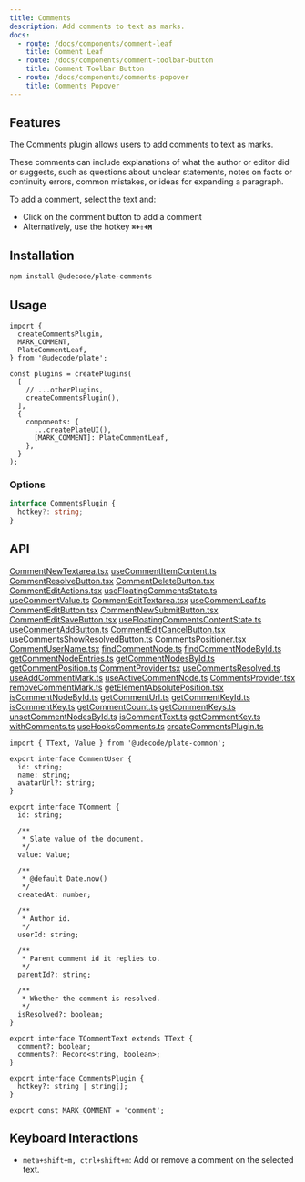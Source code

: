 ```yaml
---
title: Comments
description: Add comments to text as marks.
docs:
  - route: /docs/components/comment-leaf
    title: Comment Leaf
  - route: /docs/components/comment-toolbar-button
    title: Comment Toolbar Button
  - route: /docs/components/comments-popover
    title: Comments Popover
---
```


<ComponentPreview name="playground-demo" id="comment" />

## Features

The Comments plugin allows users to add comments to text as marks.

These comments can include explanations of what the author or editor did or suggests,
such as questions about unclear statements,
notes on facts or continuity errors, common mistakes, or ideas for expanding a paragraph.

To add a comment, select the text and:

- Click on the comment button to add a comment
- Alternatively, use the hotkey **`⌘+⇧+M`**

## Installation

```bash
npm install @udecode/plate-comments
```

## Usage

```tsx
import {
  createCommentsPlugin,
  MARK_COMMENT,
  PlateCommentLeaf,
} from '@udecode/plate';

const plugins = createPlugins(
  [
    // ...otherPlugins,
    createCommentsPlugin(),
  ],
  {
    components: {
      ...createPlateUI(),
      [MARK_COMMENT]: PlateCommentLeaf,
    },
  }
);
```

### Options

```ts
interface CommentsPlugin {
  hotkey?: string;
}
```

## API

[CommentNewTextarea.tsx](..%2F..%2F..%2F..%2Fpackages%2Fcomments%2Fsrc%2Fcomponents%2FCommentNewTextarea.tsx)
[useCommentItemContent.ts](..%2F..%2F..%2F..%2Fpackages%2Fcomments%2Fsrc%2Fcomponents%2FuseCommentItemContent.ts)
[CommentResolveButton.tsx](..%2F..%2F..%2F..%2Fpackages%2Fcomments%2Fsrc%2Fcomponents%2FCommentResolveButton.tsx)
[CommentDeleteButton.tsx](..%2F..%2F..%2F..%2Fpackages%2Fcomments%2Fsrc%2Fcomponents%2FCommentDeleteButton.tsx)
[CommentEditActions.tsx](..%2F..%2F..%2F..%2Fpackages%2Fcomments%2Fsrc%2Fcomponents%2FCommentEditActions.tsx)
[useFloatingCommentsState.ts](..%2F..%2F..%2F..%2Fpackages%2Fcomments%2Fsrc%2Fcomponents%2FuseFloatingCommentsState.ts)
[useCommentValue.ts](..%2F..%2F..%2F..%2Fpackages%2Fcomments%2Fsrc%2Fcomponents%2FuseCommentValue.ts)
[CommentEditTextarea.tsx](..%2F..%2F..%2F..%2Fpackages%2Fcomments%2Fsrc%2Fcomponents%2FCommentEditTextarea.tsx)
[useCommentLeaf.ts](..%2F..%2F..%2F..%2Fpackages%2Fcomments%2Fsrc%2Fcomponents%2FuseCommentLeaf.ts)
[CommentEditButton.tsx](..%2F..%2F..%2F..%2Fpackages%2Fcomments%2Fsrc%2Fcomponents%2FCommentEditButton.tsx)
[CommentNewSubmitButton.tsx](..%2F..%2F..%2F..%2Fpackages%2Fcomments%2Fsrc%2Fcomponents%2FCommentNewSubmitButton.tsx)
[CommentEditSaveButton.tsx](..%2F..%2F..%2F..%2Fpackages%2Fcomments%2Fsrc%2Fcomponents%2FCommentEditSaveButton.tsx)
[useFloatingCommentsContentState.ts](..%2F..%2F..%2F..%2Fpackages%2Fcomments%2Fsrc%2Fcomponents%2FuseFloatingCommentsContentState.ts)
[useCommentAddButton.ts](..%2F..%2F..%2F..%2Fpackages%2Fcomments%2Fsrc%2Fcomponents%2FuseCommentAddButton.ts)
[CommentEditCancelButton.tsx](..%2F..%2F..%2F..%2Fpackages%2Fcomments%2Fsrc%2Fcomponents%2FCommentEditCancelButton.tsx)
[useCommentsShowResolvedButton.ts](..%2F..%2F..%2F..%2Fpackages%2Fcomments%2Fsrc%2Fcomponents%2FuseCommentsShowResolvedButton.ts)
[CommentsPositioner.tsx](..%2F..%2F..%2F..%2Fpackages%2Fcomments%2Fsrc%2Fcomponents%2FCommentsPositioner.tsx)
[CommentUserName.tsx](..%2F..%2F..%2F..%2Fpackages%2Fcomments%2Fsrc%2Fcomponents%2FCommentUserName.tsx)
[findCommentNode.ts](..%2F..%2F..%2F..%2Fpackages%2Fcomments%2Fsrc%2Fqueries%2FfindCommentNode.ts)
[findCommentNodeById.ts](..%2F..%2F..%2F..%2Fpackages%2Fcomments%2Fsrc%2Fqueries%2FfindCommentNodeById.ts)
[getCommentNodeEntries.ts](..%2F..%2F..%2F..%2Fpackages%2Fcomments%2Fsrc%2Fqueries%2FgetCommentNodeEntries.ts)
[getCommentNodesById.ts](..%2F..%2F..%2F..%2Fpackages%2Fcomments%2Fsrc%2Fqueries%2FgetCommentNodesById.ts)
[getCommentPosition.ts](..%2F..%2F..%2F..%2Fpackages%2Fcomments%2Fsrc%2Fqueries%2FgetCommentPosition.ts)
[CommentProvider.tsx](..%2F..%2F..%2F..%2Fpackages%2Fcomments%2Fsrc%2Fstores%2Fcomment%2FCommentProvider.tsx)
[useCommentsResolved.ts](..%2F..%2F..%2F..%2Fpackages%2Fcomments%2Fsrc%2Fstores%2Fcomments%2FuseCommentsResolved.ts)
[useAddCommentMark.ts](..%2F..%2F..%2F..%2Fpackages%2Fcomments%2Fsrc%2Fstores%2Fcomments%2FuseAddCommentMark.ts)
[useActiveCommentNode.ts](..%2F..%2F..%2F..%2Fpackages%2Fcomments%2Fsrc%2Fstores%2Fcomments%2FuseActiveCommentNode.ts)
[CommentsProvider.tsx](..%2F..%2F..%2F..%2Fpackages%2Fcomments%2Fsrc%2Fstores%2Fcomments%2FCommentsProvider.tsx)
[removeCommentMark.ts](..%2F..%2F..%2F..%2Fpackages%2Fcomments%2Fsrc%2Ftransforms%2FremoveCommentMark.ts)
[getElementAbsolutePosition.tsx](..%2F..%2F..%2F..%2Fpackages%2Fcomments%2Fsrc%2Futils%2FgetElementAbsolutePosition.tsx)
[isCommentNodeById.ts](..%2F..%2F..%2F..%2Fpackages%2Fcomments%2Fsrc%2Futils%2FisCommentNodeById.ts)
[getCommentUrl.ts](..%2F..%2F..%2F..%2Fpackages%2Fcomments%2Fsrc%2Futils%2FgetCommentUrl.ts)
[getCommentKeyId.ts](..%2F..%2F..%2F..%2Fpackages%2Fcomments%2Fsrc%2Futils%2FgetCommentKeyId.ts)
[isCommentKey.ts](..%2F..%2F..%2F..%2Fpackages%2Fcomments%2Fsrc%2Futils%2FisCommentKey.ts)
[getCommentCount.ts](..%2F..%2F..%2F..%2Fpackages%2Fcomments%2Fsrc%2Futils%2FgetCommentCount.ts)
[getCommentKeys.ts](..%2F..%2F..%2F..%2Fpackages%2Fcomments%2Fsrc%2Futils%2FgetCommentKeys.ts)
[unsetCommentNodesById.ts](..%2F..%2F..%2F..%2Fpackages%2Fcomments%2Fsrc%2Futils%2FunsetCommentNodesById.ts)
[isCommentText.ts](..%2F..%2F..%2F..%2Fpackages%2Fcomments%2Fsrc%2Futils%2FisCommentText.ts)
[getCommentKey.ts](..%2F..%2F..%2F..%2Fpackages%2Fcomments%2Fsrc%2Futils%2FgetCommentKey.ts)
[withComments.ts](..%2F..%2F..%2F..%2Fpackages%2Fcomments%2Fsrc%2FwithComments.ts)
[useHooksComments.ts](..%2F..%2F..%2F..%2Fpackages%2Fcomments%2Fsrc%2FuseHooksComments.ts)
[createCommentsPlugin.ts](..%2F..%2F..%2F..%2Fpackages%2Fcomments%2Fsrc%2FcreateCommentsPlugin.ts)

```tsx
import { TText, Value } from '@udecode/plate-common';

export interface CommentUser {
  id: string;
  name: string;
  avatarUrl?: string;
}

export interface TComment {
  id: string;

  /**
   * Slate value of the document.
   */
  value: Value;

  /**
   * @default Date.now()
   */
  createdAt: number;

  /**
   * Author id.
   */
  userId: string;

  /**
   * Parent comment id it replies to.
   */
  parentId?: string;

  /**
   * Whether the comment is resolved.
   */
  isResolved?: boolean;
}

export interface TCommentText extends TText {
  comment?: boolean;
  comments?: Record<string, boolean>;
}

export interface CommentsPlugin {
  hotkey?: string | string[];
}

export const MARK_COMMENT = 'comment';
```

## Keyboard Interactions

- `meta+shift+m, ctrl+shift+m`: Add or remove a comment on the selected text.
